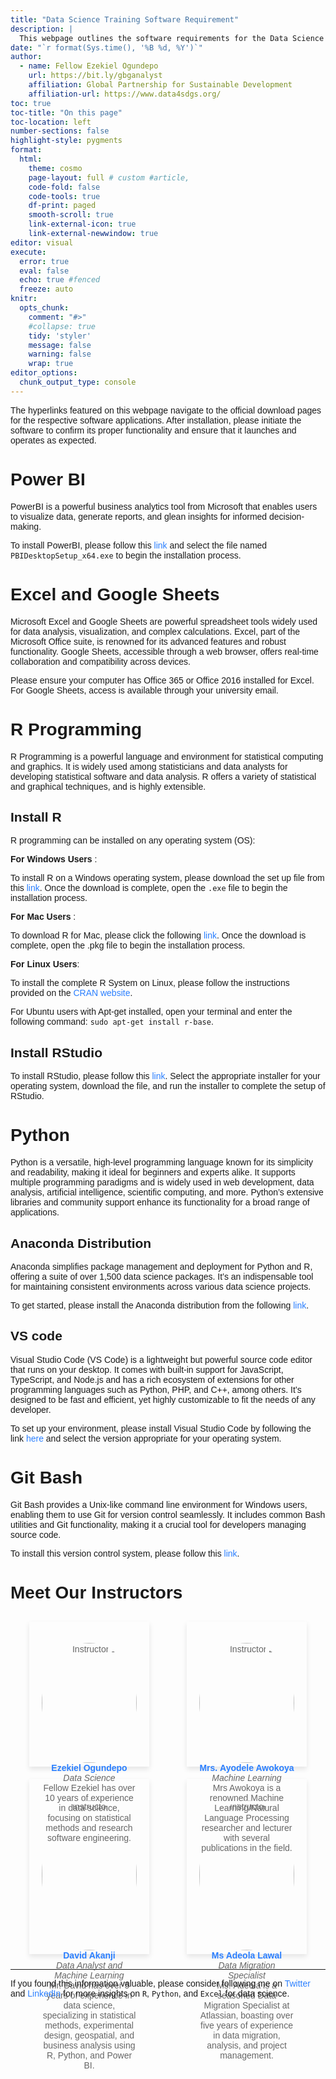 ```yaml
---
title: "Data Science Training Software Requirement"
description: | 
  This webpage outlines the software requirements for the Data Science Training Program at Thomas Adewumi University, Kwara, Nigeria.
date: "`r format(Sys.time(), '%B %d, %Y')`"
author:
  - name: Fellow Ezekiel Ogundepo
    url: https://bit.ly/gbganalyst
    affiliation: Global Partnership for Sustainable Development
    affiliation-url: https://www.data4sdgs.org/
toc: true
toc-title: "On this page"
toc-location: left
number-sections: false
highlight-style: pygments
format: 
  html:
    theme: cosmo
    page-layout: full # custom #article,
    code-fold: false
    code-tools: true
    df-print: paged
    smooth-scroll: true
    link-external-icon: true
    link-external-newwindow: true
editor: visual
execute:
  error: true
  eval: false
  echo: true #fenced
  freeze: auto
knitr:
  opts_chunk:
    comment: "#>"
    #collapse: true
    tidy: 'styler'
    message: false
    warning: false
    wrap: true
editor_options: 
  chunk_output_type: console
---
```


<style>
  body {
    font-family: Arial, sans-serif;
  }
  
  .instructor-container {
    display: flex;
    flex-wrap: wrap;
    justify-content: space-around;
    margin-top: 20px;
  }
  
  .instructor {
    flex-basis: 30%;
    box-shadow: 0 4px 8px rgba(0,0,0,0.1);
    margin: 10px;
    padding: 20px;
    text-align: center;
  }
  
  .instructor img {
    width: 100%; /* Adjust based on preference */
    height: auto;
    border-radius: 50%;
  }
  
  .instructor h3 {
    color: #333;
  }
  
  .instructor p {
    font-size: 14px;
    color: #666;
  }
  
  a {
    text-decoration: none;
    color: #2A7FFF; /* Change the color to fit your design */
  }
  
  a:hover {
    text-decoration: underline;
  }
</style>


::: callout-note
The hyperlinks featured on this webpage navigate to the official download pages for the respective software applications. After installation, please initiate the software to confirm its proper functionality and ensure that it launches and operates as expected.
:::


# Power BI

PowerBI is a powerful business analytics tool from Microsoft that enables users to visualize data, generate reports, and glean insights for informed decision-making.

To install PowerBI, please follow this [link](https://www.microsoft.com/en-us/download/details.aspx?id=58494) and select the file named `PBIDesktopSetup_x64.exe` to begin the installation process.


# Excel and Google Sheets

Microsoft Excel and Google Sheets are powerful spreadsheet tools widely used for data analysis, visualization, and complex calculations. Excel, part of the Microsoft Office suite, is renowned for its advanced features and robust functionality. Google Sheets, accessible through a web browser, offers real-time collaboration and compatibility across devices.

Please ensure your computer has Office 365 or Office 2016 installed for Excel. For Google Sheets, access is available through your university email.

# R Programming 

R Programming is a powerful language and environment for statistical computing and graphics. It is widely used among statisticians and data analysts for developing statistical software and data analysis. R offers a variety of statistical and graphical techniques, and is highly extensible.

::: {.panel-tabset group="language"}
## Install R

R programming can be installed on any operating system (OS):

**For Windows Users** :

To install R on a Windows operating system, please download the set up file from this [link](https://cran.r-project.org/bin/windows/base/). Once the download is complete, open the `.exe` file to begin the installation process.

**For Mac Users** :

To download R for Mac, please click the following [link](https://cran.r-project.org/bin/macosx/big-sur-arm64/base/R-4.3.3-arm64.pkg). Once the download is complete, open the .pkg file to begin the installation process.

**For Linux Users**:

To install the complete R System on Linux, please follow the instructions provided on the [CRAN website](https://cran.r-project.org/).

For Ubuntu users with Apt-get installed, open your terminal and enter the following command: `sudo apt-get install r-base`.


## Install RStudio

To install RStudio, please follow this [link](https://www.rstudio.com/products/rstudio/download/#download). Select the appropriate installer for your operating system, download the file, and run the installer to complete the setup of RStudio.

:::


# Python

Python is a versatile, high-level programming language known for its simplicity and readability, making it ideal for beginners and experts alike. It supports multiple programming paradigms and is widely used in web development, data analysis, artificial intelligence, scientific computing, and more. Python's extensive libraries and community support enhance its functionality for a broad range of applications.

## Anaconda Distribution

Anaconda simplifies package management and deployment for Python and R, offering a suite of over 1,500 data science packages. It's an indispensable tool for maintaining consistent environments across various data science projects.

To get started, please install the Anaconda distribution from the following [link](https://www.anaconda.com/download/success).


## VS code

Visual Studio Code (VS Code) is a lightweight but powerful source code editor that runs on your desktop. It comes with built-in support for JavaScript, TypeScript, and Node.js and has a rich ecosystem of extensions for other programming languages such as Python, PHP, and C++, among others. It's designed to be fast and efficient, yet highly customizable to fit the needs of any developer.

To set up your environment, please install Visual Studio Code by following the link [here](https://code.visualstudio.com/download) and select the version appropriate for your operating system.


# Git Bash

Git Bash provides a Unix-like command line environment for Windows users, enabling them to use Git for version control seamlessly. It includes common Bash utilities and Git functionality, making it a crucial tool for developers managing source code.

To install this version control system, please follow this [link](https://git-scm.com/downloads).


# Meet Our Instructors

<div class="instructor-container">

<div class="instructor">
  ![Instructor 1](images/ezekiel.png)
  [**Ezekiel Ogundepo**](https://www.linkedin.com/in/gbganalyst)  
  _Data Science_  
  Fellow Ezekiel has over 10 years of experience in data science, focusing on statistical methods and research software engineering.

</div>

<div class="instructor">
  ![Instructor 2](images/ayodele.jpg)
  [**Mrs. Ayodele Awokoya**](https://www.linkedin.com/in/ayodeleawokoya/)  
  _Machine Learning_  
  Mrs Awokoya is a renowned Machine Learning/Natural Language Processing researcher and lecturer with several publications in the field.
</div>

<div class="instructor">
  ![Instructor 3](images/david.jpg)
  [**David Akanji**](https://www.linkedin.com/in/davidakanjii)  
  _Data Analyst and Machine Learning_  
  Mr. David has over 5 years of experience in data science, specializing in statistical methods, experimental design, geospatial, and business analysis using R, Python, and Power BI.
</div>

<div class="instructor">
  ![Instructor 4](images/adeola.jpg)
  [**Ms Adeola Lawal**](https://www.linkedin.com/in/adeola-lawal/)  
  _Data Migration Specialist_  
  Ms. Adeola is a seasoned Data Migration Specialist at Atlassian, boasting over five years of experience in data migration, analysis, and project management.
</div>

</div>

----------------------------------------------------

If you found this information valuable, please consider following me on [Twitter](https://twitter.com/gbganalyst) and [LinkedIn](https://linkedin.com/in/ezekiel-ogundepo) for more insights on `R`, `Python`, and `Excel` for data science.
